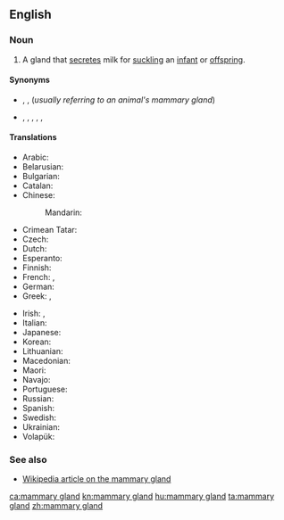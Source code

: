 ==English==
{{wikipedia}}

===Noun===
{{en-noun|head=[[mammary]] [[gland]]}}

# {{label|en|anatomy}} A gland that [[secrete]]s milk for [[suckle|suckling]] an [[infant]] or [[offspring]].

====Synonyms====
* {{sense|standard}} {{l|en|breast}}, {{l|en|dug}}, {{l|en|udder}} (''usually referring to an animal's mammary gland'')
* {{sense|somewhat taboo slang, usually used of a woman's mammary gland}} {{l|en|boob}}, {{l|en|hooter}}, {{l|en|jug}}, {{l|en|knocker}}, {{l|en|melon}}, {{l|en|tit}}<!--add more if you can think of any-->

====Translations====
{{trans-top|milk-secreting gland}}
* Arabic: {{t-needed|ar}}
* Belarusian: {{t|be|малочная жалеза|f|tr=malóčnaja žalezá|sc=Cyrl}}
* Bulgarian: {{t|bg|млечна жлеза|f|tr=mléčna žlezá|sc=Cyrl}}
* Catalan: {{t|ca|glàndula mamària|f}}
* Chinese:
*: Mandarin: {{t+|cmn|乳腺|tr=rǔxiàn|sc=Hani}}
* Crimean Tatar: {{t|crh|süt bezi}}
* Czech: {{t|cs|mléčná žláza|f}}
* Dutch: {{t+|nl|melkklier|f}}
* Esperanto: {{t|eo|laktoglando}}
* Finnish: {{t+|fi|maitorauhanen}}
* French: {{t|fr|glande mammaire|f}}, {{t+|fr|mamelle|f}}
* German: {{t+|de|Milchdrüse|f}}
* Greek: {{t|el|μαστικός αδένας|m|sc=Grek}}, {{t|el|μαζικός αδένας|m|sc=Grek}}
{{trans-mid}}
* Irish: {{t|ga|faireog bhainne|f}}, {{t|ga|faireog mhamach|f}}
* Italian: {{t|it|ghiandola mammaria|f}}
* Japanese: {{t|ja|乳腺|tr=にゅうせん, nyūsen|sc=Jpan}}
* Korean: {{t-needed|ko}}
* Lithuanian: {{t|lt|pieno liauka|f}}
* Macedonian: {{t|mk|млечна жлезда|f|tr=mléčna žlézda}}
* Maori: {{t|mi|repe waiū}}
* Navajo: {{t|nv|abeʼ astseʼ}}
* Portuguese: {{t|pt|glândula mamária|f}}
* Russian: {{t+|ru|моло́чная железа́|f}}
* Spanish: {{t|es|glándula mamaria|f}}
* Swedish: {{t+|sv|mjölkkörtel|c}}
* Ukrainian: {{t|uk|молочна залоза|f|tr=molóčna zalozá|sc=Cyrl}}
* Volapük: {{t+|vo|dög}}
{{trans-bottom}}

===See also===
* [[w:mammary gland|Wikipedia article on the mammary gland]]

[[ca:mammary gland]]
[[kn:mammary gland]]
[[hu:mammary gland]]
[[ta:mammary gland]]
[[zh:mammary gland]]